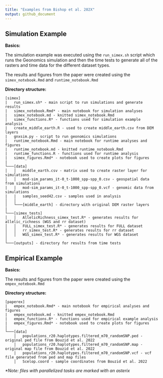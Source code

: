 ```yaml
---
title: "Examples from Bishop et al. 202X"
output: github_document
---
```


## Simulation Example

**Basics:**

The simulation example was executed using the `run_simex.sh` script which runs the Geonomics simulation and then the time tests to generate all of the rasters and time data for the different dataset types.

The results and figures from the paper were created using the `simex_notebook.Rmd` and `runtime_notebook.Rmd`

**Directory structure:**

```
[simex]
|   run_simex.sh* - main script to run simulations and generate results
|   simex_notebook.Rmd* - main notebook for simulation analyses
|   simex_notebook.md - knitted simex_notebook.Rmd
│   simex_functions.R* - functions used for simulation example analysis
|   create_middle_earth.R - used to create middle_earth.csv from DEM layers
|   gnxsim.py - script to run geonomics simulations
|   runtime_notebook.Rmd - main notebook for runtime analyses and figures
|   runtime_notebook.md - knitted runtime_notebook.Rmd 
|   runtime_functions.R - functions used for runtime analysis
|   simex_figures.Rmd* - notebook used to create plots for figures
|
└───[data]
│   │   middle_earth.csv - matrix used to create raster layer for simulations
│   │   mod-sim_params_it-0_t-1000_spp-spp_0.csv - geospatial data from simulations
|   |   mod-sim_params_it-0_t-1000_spp-spp_0.vcf - genomic data from simulations
|   |   samples_seed42.csv - samples used in analysis
│   │
│   └───[middle_earth] - directory with original DEM raster layers
|
└───[simex_tests]
│   │   AllelicRichness_simex_test.R* - generates results for allelic_richness (WGS and rr dataset)
│   │   FULL_simex_test.R* - generates results for FULL dataset
│   │   rr_simex_test.R* - generates results for rr dataset
│   │   WGS_simex_test.R* - generates results for WGS dataset
│   
└───[outputs] - directory for results from time tests
```

## Empirical Example

**Basics:**

The results and figures from the paper were created using the `empex_notebook.Rmd`

**Directory structure:**

```
[paperex]
|   empex_notebook.Rmd* - main notebook for empirical analyses and figures
|   empex_notebook.md - knitted empex_notebook.Rmd
|   empex_functions.R* - functions used for empirical example analysis
|   empex_figures.Rmd* - notebook used to create plots for figures
│
└───[data]
    │   populations_r20.haplotypes.filtered_m70_randomSNP.ped - original ped file from Bouzid et al. 2022
    │   populations_r20.haplotypes.filtered_m70_randomSNP.map - original map file from Bouzid et al. 2022
    |   populations_r20.haplotypes.filtered_m70_randomSNP.vcf - vcf file generated from ped and map files
    │   Scelop.coord - sample coordinates from Bouzid et al. 2022

```



*\*Note: files with parallelized tasks are marked with an asterix*
